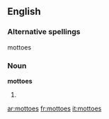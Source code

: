 ==English==

===Alternative spellings===
mottoes

===Noun===
'''mottoes'''

# {{plural of|[[motto]]}}

[[ar:mottoes]]
[[fr:mottoes]]
[[it:mottoes]]